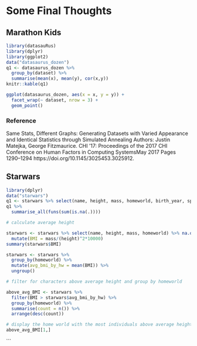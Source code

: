 # Some Final Thoughts

## Marathon Kids

```r
library(datasauRus)
library(dplyr)
library(ggplot2)
data("datasaurus_dozen")
q1 <- datasaurus_dozen %>% 
  group_by(dataset) %>% 
  summarise(mean(x), mean(y), cor(x,y))
knitr::kable(q1)

ggplot(datasaurus_dozen, aes(x = x, y = y)) +
  facet_wrap(~ dataset, nrow = 3) +
  geom_point()
```

### Reference

Same Stats, Different Graphs: Generating Datasets with Varied Appearance and Identical Statistics through Simulated Annealing Authors: Justin Matejka, George Fitzmaurice. CHI '17: Proceedings of the 2017 CHI Conference on Human Factors in Computing SystemsMay 2017 Pages 1290–1294 https://doi.org/10.1145/3025453.3025912.

## Starwars

```r

library(dplyr)
data("starwars")
q1 <- starwars %>% select(name, height, mass, homeworld, birth_year, species)
q1 %>%
  summarise_all(funs(sum(is.na(.))))

# calculate average height

starwars <- starwars %>% select(name, height, mass, homeworld) %>% na.omit() %>% 
  mutate(BMI = mass/(height)^2*10000)
summary(starwars$BMI)

starwars <- starwars %>%
  group_by(homeworld) %>% 
  mutate(avg_bmi_by_hw = mean(BMI)) %>% 
  ungroup()

# filter for characters above average height and group by homeworld

above_avg_BMI <- starwars %>%
  filter(BMI > starwars$avg_bmi_by_hw) %>%
  group_by(homeworld) %>%
  summarise(count = n()) %>%
  arrange(desc(count))

# display the home world with the most individuals above average height
above_avg_BMI[1,]


```


```

